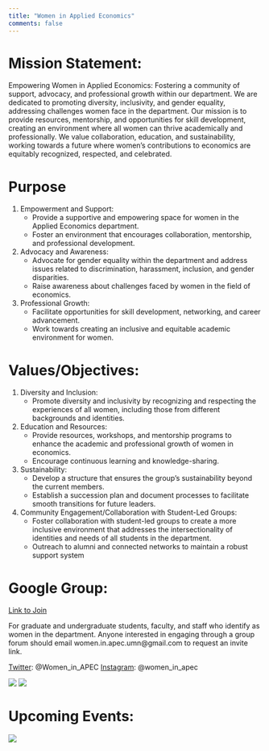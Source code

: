 ```yaml
---
title: "Women in Applied Economics"
comments: false
---
```


# Mission Statement:

Empowering Women in Applied Economics: Fostering a community of support, advocacy, and professional growth within our department. We are dedicated to promoting diversity, inclusivity, and gender equality, addressing challenges women face in the department. Our mission is to provide resources, mentorship, and opportunities for skill development, creating an environment where all women can thrive academically and professionally. We value collaboration, education, and sustainability, working towards a future where women's contributions to economics are equitably recognized, respected, and celebrated.


# Purpose

1. Empowerment and Support:
   - Provide a supportive and empowering space for women in the Applied Economics department.
   - Foster an environment that encourages collaboration, mentorship, and professional development.
2. Advocacy and Awareness:
   - Advocate for gender equality within the department and address issues related to discrimination, harassment, inclusion, and gender disparities.
   - Raise awareness about challenges faced by women in the field of economics.
3. Professional Growth:
   - Facilitate opportunities for skill development, networking, and career advancement.
   - Work towards creating an inclusive and equitable academic environment for women.

# Values/Objectives:

1. Diversity and Inclusion:
   - Promote diversity and inclusivity by recognizing and respecting the experiences of all women, including those from different backgrounds and identities.
2. Education and Resources:
   - Provide resources, workshops, and mentorship programs to enhance the academic and professional growth of women in economics.
   - Encourage continuous learning and knowledge-sharing.
3.  Sustainability:
    - Develop a structure that ensures the group's sustainability beyond the current members.
    - Establish a succession plan and document processes to facilitate smooth transitions for future leaders.
4.  Community Engagement/Collaboration with Student-Led Groups:
    - Foster collaboration with student-led groups to create a more inclusive environment that addresses the intersectionality of identities and needs of all students in the department.
    - Outreach to alumni and connected networks to maintain a robust support system


# Google Group:

[Link to Join](https://groups.google.com/a/umn.edu/g/women_in_apec)

For graduate and undergraduate students, faculty, and staff who identify as women in the department.
Anyone interested in engaging through a group forum should email women.in.apec.umn@gmail.com to request an invite link.

[Twitter](https://x.com/Women_in_APEC): @Women_in_APEC
[Instagram](https://www.instagram.com/women_in_apec/): @women_in_apec


![](images/women_apec_group.png) ![](images/women_apec_lecture.png)

# Upcoming Events: 

![](images/women_apec_event_240917.png)
